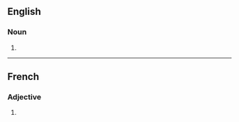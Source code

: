 ==English==

===Noun===
{{head|en|noun plural form}}

# {{plural of|accusative|lang=en}}

----

==French==

===Adjective===
{{fr-adj-form}}

# {{feminine plural of|accusatif|lang=fr}}